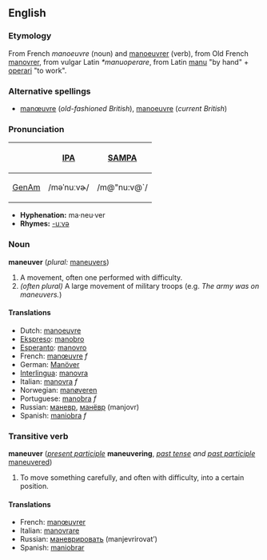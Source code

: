 <!-- If you edit this page, please also edit "manoeuvre" to keep the two pages in synch-->


== English ==
=== Etymology ===
From French ''manoeuvre'' (noun) and [[manoeuvrer]] (verb), from Old French  [[manovrer]], from vulgar Latin ''*manuoperare'', from Latin [[manu]] "by hand" + [[operari]] "to work".

===Alternative spellings===
*[[manœuvre]] (''old-fashioned British''), [[manoeuvre]] (''current British'')

===Pronunciation===
{| border=1 cellpadding=5
! !! [[w:International Phonetic Alphabet|IPA]] !! [[w:SAMPA|SAMPA]]
|-
! [[GenAm]]
| /məˈnuːvɚ/ || /m@"nu:v@`/
|}

*'''Hyphenation:''' ma·neu·ver
*'''Rhymes:''' [[Rhymes:English:-uːvə|-uːvə]]

=== Noun ===
'''maneuver''' (''plural:'' [[maneuvers]])
# A movement, often one performed with difficulty.
# ''(often plural)'' A large movement of military troops (e.g. ''The army was on maneuvers.'')

====Translations====
*Dutch: [[manoeuvre]]
*[[Ekspreso]]: [[manobro]]
*[[Esperanto]]: [[manovro]]
*French: [[manœuvre]] ''f''
*German: [[Manöver]]
*[[Interlingua]]: [[manovra]]
*Italian: [[manovra]] ''f''
*Norwegian: [[manøveren]]
*Portuguese: [[manobra]] ''f''
*Russian: [[маневр]], [[манёвр]] (manjovr)
*Spanish: [[maniobra]] ''f''

===Transitive verb===
'''maneuver''' (''[[present participle]]'' '''maneuvering''', ''[[past tense]] and [[past participle]]'' [[maneuvered]])
#To move something carefully, and often with difficulty, into a certain position.

====Translations====
*French: [[manœuvrer]]
*Italian: [[manovrare]]
*Russian: [[маневрировать]] (manjevrirovat’)
*Spanish: [[maniobrar]]


<!-- If you edit this page, please also edit "manoeuvre" to keep the two pages in synch-->